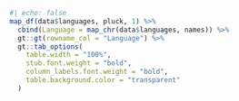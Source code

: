 ```r
#| echo: false
map_df(data$languages, pluck, 1) %>% 
  cbind(Language = map_chr(data$languages, names)) %>% 
  gt::gt(rowname_col = "Language") %>% 
  gt::tab_options(
    table.width = "100%",
    stub.font.weight = "bold",
    column_labels.font.weight = "bold",
    table.background.color = "transparent"
  )
```